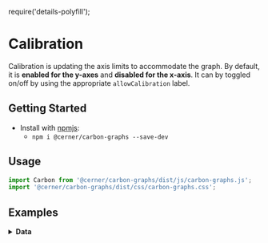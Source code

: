 
require('details-polyfill');

# Calibration
Calibration is updating the axis limits to accommodate the graph. 
By default, it is **enabled for the y-axes** and **disabled for the x-axis**.
It can by toggled on/off by using the appropriate `allowCalibration` label.

## Getting Started

- Install with [npmjs](https://www.npmjs.com):
  - `npm i @cerner/carbon-graphs --save-dev`

## Usage
```js
import Carbon from '@cerner/carbon-graphs/dist/js/carbon-graphs.js';
import '@cerner/carbon-graphs/dist/css/carbon-graphs.css';
```

## Examples

<AllowCalibrationEnabledY/>

<AllowCalibrationDisabledY/>

<AllowCalibrationDisabledX/>

<AllowCalibrationEnabledX/>

<AllowCalibrationDisabledXTimeseries/>

<AllowCalibrationEnabledXTimeseries/>



<details>
<summary style={{fontSize: 24 }}>
<b>Data</b>
</summary>

### Graph Config object
<GraphConfig />

### Data object
<DataObject />
</details>

